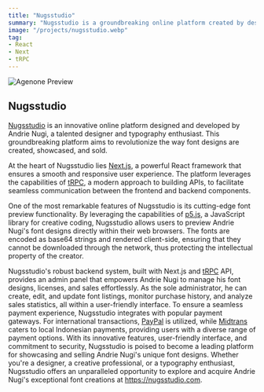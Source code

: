 ```yaml
---
title: "Nugsstudio"
summary: "Nugsstudio is a groundbreaking online platform created by designer Andrie Nugi, empowering him to showcase and sell his unique font designs. Built with cutting-edge technologies like Next.js, tRPC, and p5.js, Nugsstudio offers a seamless and secure experience for both the creator and buyers."
image: "/projects/nugsstudio.webp"
tag: 
- React
- Next
- tRPC
---
```


![Agenone Preview](/projects/nugsstudio.webp)

## Nugsstudio
[Nugsstudio](https://nugsstudio.com) is an innovative online platform designed and developed by Andrie Nugi, a talented designer and typography enthusiast. This groundbreaking platform aims to revolutionize the way font designs are created, showcased, and sold.

At the heart of Nugsstudio lies [Next.js](https://nextjs.org/), a powerful React framework that ensures a smooth and responsive user experience. The platform leverages the capabilities of [tRPC](https://trpc.io/), a modern approach to building APIs, to facilitate seamless communication between the frontend and backend components.

One of the most remarkable features of Nugsstudio is its cutting-edge font preview functionality. By leveraging the capabilities of [p5.js](https://p5js.org/), a JavaScript library for creative coding, Nugsstudio allows users to preview Andrie Nugi's font designs directly within their web browsers. The fonts are encoded as base64 strings and rendered client-side, ensuring that they cannot be downloaded through the network, thus protecting the intellectual property of the creator.

Nugsstudio's robust backend system, built with Next.js and [tRPC](https://trpc.io/) API, provides an admin panel that empowers Andrie Nugi to manage his font designs, licenses, and sales effortlessly. As the sole administrator, he can create, edit, and update font listings, monitor purchase history, and analyze sales statistics, all within a user-friendly interface.
To ensure a seamless payment experience, Nugsstudio integrates with popular payment gateways. For international transactions, [PayPal](https://paypal.com/) is utilized, while [Midtrans](https://midtrans.com/en) caters to local Indonesian payments, providing users with a diverse range of payment options.
With its innovative features, user-friendly interface, and commitment to security, Nugsstudio is poised to become a leading platform for showcasing and selling Andrie Nugi's unique font designs. Whether you're a designer, a creative professional, or a typography enthusiast, Nugsstudio offers an unparalleled opportunity to explore and acquire Andrie Nugi's exceptional font creations at https://nugsstudio.com.
